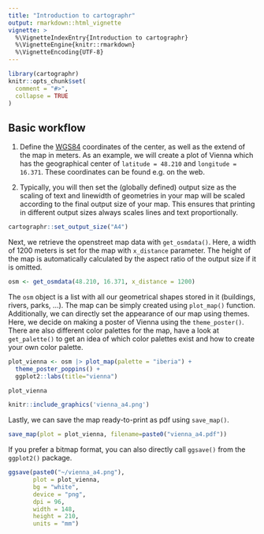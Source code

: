 ```yaml
---
title: "Introduction to cartographr"
output: rmarkdown::html_vignette
vignette: >
  %\VignetteIndexEntry{Introduction to cartographr}
  %\VignetteEngine{knitr::rmarkdown}
  %\VignetteEncoding{UTF-8}
---
```


```r
library(cartographr)
knitr::opts_chunk$set(
  comment = "#>", 
  collapse = TRUE
)
```


## Basic workflow

1. Define the [WGS84](https://de.wikipedia.org/wiki/World_Geodetic_System_1984) coordinates of the center, as well as the extend of the map in meters. As an example, we will create a plot of Vienna which has the geographical center of `latitude = 48.210` and `longitude = 16.371`. These coordinates can be found e.g. on the web. 

2. Typically, you will then set the (globally defined) output size as the scaling of text and linewidth of geometries in your map will be scaled according to the final output size of your map. This ensures that printing in different output sizes always scales lines and text proportionally.

```r
cartographr::set_output_size("A4")
```

Next, we retrieve the openstreet map data with `get_osmdata()`. Here, a width of 1200 meters is set for the map with `x_distance` parameter. The height of the map is automatically calculated by the aspect ratio of the output size if it is omitted. 

```r
osm <- get_osmdata(48.210, 16.371, x_distance = 1200)
```

The `osm` object is a list with all our geometrical shapes stored in it (buildings, rivers, parks, ...). The map can be simply created using `plot_map()` function. Additionally, we can directly set the appearance of our map using themes. Here, we decide on making a poster of Vienna using the `theme_poster()`. There are also different color palettes for the map, have a look at `get_palette()` to get an idea of which color palettes exist and how to create your own color palette.

```r
plot_vienna <- osm |> plot_map(palette = "iberia") +
  theme_poster_poppins() +
  ggplot2::labs(title="vienna")

plot_vienna
```

```r
knitr::include_graphics('vienna_a4.png')
```

Lastly, we can save the map ready-to-print as pdf using `save_map()`.

```r
save_map(plot = plot_vienna, filename=paste0("vienna_a4.pdf"))
```

If you prefer a bitmap format, you can also directly call `ggsave()` from the `ggplot2()` package.

```r
ggsave(paste0("~/vienna_a4.png"),
       plot = plot_vienna,
       bg = "white",
       device = "png",
       dpi = 96,
       width = 148,
       height = 210,
       units = "mm")
```
